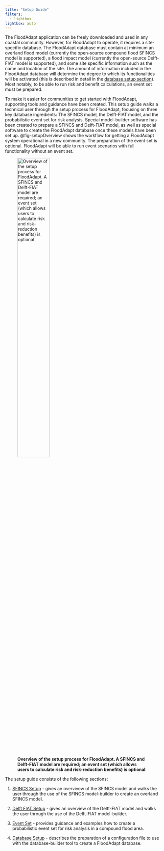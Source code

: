 ```yaml
---
title: "Setup Guide"
filters:
  - lightbox
lightbox: auto
---
```

The FloodAdapt application can be freely downloaded and used in any coastal community. However, for FloodAdapt to operate, it requires a site-specific database. The FloodAdapt database must contain at minimum an overland flood model (currently the open-source compound flood SFINCS model is supported), a flood impact model (currently the open-source Delft-FIAT model is supported), and some site specific information such as the name and location of the site. The amount of information included in the FloodAdapt database will determine the degree to which its functionalities will be activated (this is described in detail in the [database setup section](database.qmd)). Most notably, to be able to run risk and benefit calculations, an event set must be prepared.

To make it easier for communities to get started with FloodAdapt, supporting tools and guidance have been created. This setup guide walks a technical user through the setup process for FloodAdapt, focusing on three key database ingredients: The SFINCS model, the Delft-FIAT model, and the probabilistic event set for risk analysis. Special model-builder software has been created to prepare a SFINCS and Delft-FIAT model, as well as special software to create the FloodAdapt database once these models have been set up. @fig-setupOverview shows the workflow for getting a FloodAdapt system operational in a new community. The preparation of the event set is optional. FloodAdapt will be able to run event scenarios with full functionality without an event set.

![**Overview of the setup process for FloodAdapt. A SFINCS and Delft-FIAT model are required; an event set (which allows users to calculate risk and risk-reduction benefits) is optional**](../_static/images/setup_overview.png){width=50% fig-align=left #fig-setupOverview}

The setup guide consists of the following sections:

1. [SFINCS Setup](SFINCS/index.qmd) - gives an overvivew of the SFINCS model and walks the user through the use of the SFINCS model-builder to create an overland SFINCS model.

2. [Delft FIAT Setup](Delft_Fiat/index.qmd) - gives an overview of the Delft-FIAT model and walks the user through the use of the Delft-FIAT model-builder.

3. [Event Set](risk_analysis.qmd) - provides guidance and examples how to create a probabilistic event set for risk analysis in a compound flood area.

4. [Database Setup](database.qmd) - describes the preparation of a configuration file to use with the database-builder tool to create a FloodAdapt database.
